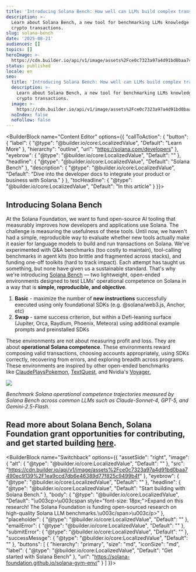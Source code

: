 ```yaml
---
title: 'Introducing Solana Bench: How well can LLMs build complex transactions?'
description: >-
  Learn about Solana Bench, a new tool for benchmarking LLMs knowledge about
  crypto transactions.
slug: solana-bench
date: '2025-08-21'
audiences: []
topics: []
heroImage: >-
  https://cdn.builder.io/api/v1/image/assets%2Fce0c7323a97a4d91bd0baa7490ec9139%2F2602a7b3aac1463fa30989b4cd876674
status: published
locale: en
seo:
  title: 'Introducing Solana Bench: How well can LLMs build complex transactions?'
  description: >-
    Learn about Solana Bench, a new tool for benchmarking LLMs knowledge about
    crypto transactions.
  image: >-
    https://cdn.builder.io/api/v1/image/assets%2Fce0c7323a97a4d91bd0baa7490ec9139%2F2602a7b3aac1463fa30989b4cd876674
  noIndex: false
  noFollow: false
---
```


<BuilderBlock name="Content Editor" options={{
  "callToAction": {
    "button": {
      "label": {
        "@type": "@builder.io/core:LocalizedValue",
        "Default": "Learn More"
      },
      "hierarchy": "outline",
      "url": "https://solana.com/developers"
    },
    "eyebrow": {
      "@type": "@builder.io/core:LocalizedValue",
      "Default": ""
    },
    "headline": {
      "@type": "@builder.io/core:LocalizedValue",
      "Default": "Solana Bench"
    },
    "description": {
      "@type": "@builder.io/core:LocalizedValue",
      "Default": "Dive into the developer docs to integrate your product or business with Solana."
    }
  },
  "tocHeadline": {
    "@type": "@builder.io/core:LocalizedValue",
    "Default": "In this article"
  }
}}>

</BuilderBlock>

## Introducing Solana Bench

At the Solana Foundation, we want to fund open-source AI tooling that measurably improves how developers and applications use Solana. The challenge is measuring the usefulness of these tools. Until now, we haven't had a simple, reproducible way to evaluate whether new tools actually make it easier for language models to build and run transactions on Solana. We've experimented with Q&A benchmarks (too costly to maintain), tool-calling benchmarks in agent kits (too brittle and fragmented across stacks), and funding one-off toolkits (hard to track impact). Each attempt has taught us something, but none have given us a sustainable standard. That's why we're introducing [Solana Bench](https://solana-foundation.github.io/solana-gym-env/) — two lightweight, open-ended environments designed to test LLMs' operational competence on Solana in a way that is **simple, reproducible, and objective**.

1.  **Basic** - maximize the number of **new instructions** successfully executed using only foundational SDKs (e.g. @solana/web3.js, Anchor, etc)
2.  **Swap** - same success criterion, but within a Defi-leaning surface (Jupiter, Orca, Raydium, Phoenix, Meteora) using additional example prompts and preinstalled SDKs

These environments are not about measuring profit and loss. They are about **operational Solana competence**. These environments reward composing valid transactions, choosing accounts appropriately, using SDKs correctly, recovering from errors, and exploring breadth across programs. These environments are inspired by other open-ended benchmarks like [ClaudePlaysPokemon](https://www.anthropic.com/news/visible-extended-thinking), [TextQuest](https://huggingface.co/blog/textquests), and Nvidia's [Voyager.](https://voyager.minedojo.org/)

![](/solana-bench/image-1.jpg)

_Benchmark Solana operational competence trajectories measured by Solana Bench across common LLMs such as Claude-Sonnet-4, GPT-5, and Gemini-2.5-Flash._

## **Read more about Solana Bench, Solana Foundation grant opportunities for contributing, and get started building** [here](https://solana-foundation.github.io/solana-gym-env/).

<BuilderBlock name="Switchback" options={{
  "assetSide": "right",
  "image": {
    "alt": {
      "@type": "@builder.io/core:LocalizedValue",
      "Default": ""
    },
    "src": "https://cdn.builder.io/api/v1/image/assets%2Fce0c7323a97a4d91bd0baa7490ec9139%2F1ea9ccd7db6e46389d77f825c9499b4f"
  },
  "eyebrow": {
    "@type": "@builder.io/core:LocalizedValue",
    "Default": ""
  },
  "headline": {
    "@type": "@builder.io/core:LocalizedValue",
    "Default": "Start building with Solana Bench."
  },
  "body": {
    "@type": "@builder.io/core:LocalizedValue",
    "Default": "\u003cp>\u003cspan style=\"font-size: 18px;\">Expand on this research! The Solana Foundation is funding open-sourced research on high-quality Solana LLM benchmarks.\u003c/span>\u003c/p>"
  },
  "placeholder": {
    "@type": "@builder.io/core:LocalizedValue",
    "Default": ""
  },
  "emailError": {
    "@type": "@builder.io/core:LocalizedValue",
    "Default": ""
  },
  "submitError": {
    "@type": "@builder.io/core:LocalizedValue",
    "Default": ""
  },
  "successMessge": {
    "@type": "@builder.io/core:LocalizedValue",
    "Default": ""
  },
  "buttons": [
    {
      "hierarchy": "primary",
      "size": "md",
      "iconSize": "md",
      "label": {
        "@type": "@builder.io/core:LocalizedValue",
        "Default": "Get started with Solana Bench"
      },
      "url": "https://solana-foundation.github.io/solana-gym-env/"
    }
  ]
}}>

</BuilderBlock>
